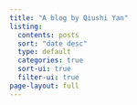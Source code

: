 ```yaml
---
title: "A blog by Qiushi Yan"
listing:
  contents: posts
  sort: "date desc"
  type: default
  categories: true
  sort-ui: true
  filter-ui: true
page-layout: full
---
```



